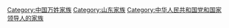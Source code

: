 [[Category:中国万姓家族|Category:中国万姓家族]]
[[Category:山东家族|Category:山东家族]]
[[Category:中华人民共和国党和国家领导人的家族|Category:中华人民共和国党和国家领导人的家族]]